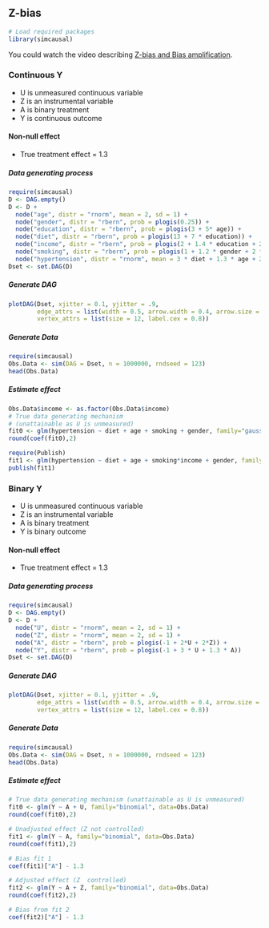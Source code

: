 ## Z-bias {.unnumbered}

```r
# Load required packages
library(simcausal)
```

You could watch the video describing [Z-bias and Bias amplification](https://www.youtube.com/watch?v=EcX7ILtp9aQ).

### Continuous Y

-   U is unmeasured continuous variable
-   Z is an instrumental variable
-   A is binary treatment
-   Y is continuous outcome

#### Non-null effect

-   True treatment effect = 1.3

##### Data generating process

```r
require(simcausal)
D <- DAG.empty()
D <- D + 
  node("age", distr = "rnorm", mean = 2, sd = 1) + 
  node("gender", distr = "rbern", prob = plogis(0.25)) +
  node("education", distr = "rbern", prob = plogis(3 + 5* age)) +
  node("diet", distr = "rbern", prob = plogis(13 + 7 * education)) +
  node("income", distr = "rbern", prob = plogis(2 + 1.4 * education + 2 * age)) +
  node("smoking", distr = "rbern", prob = plogis(1 + 1.2 * gender + 2 * age)) +
  node("hypertension", distr = "rnorm", mean = 3 * diet + 1.3 * age + 2 * smoking + 0.5 * gender, sd = .1)
Dset <- set.DAG(D)
```

##### Generate DAG

```r
plotDAG(Dset, xjitter = 0.1, yjitter = .9,
        edge_attrs = list(width = 0.5, arrow.width = 0.4, arrow.size = 0.7),
        vertex_attrs = list(size = 12, label.cex = 0.8))

```

##### Generate Data

```r
require(simcausal)
Obs.Data <- sim(DAG = Dset, n = 1000000, rndseed = 123)
head(Obs.Data)
```

##### Estimate effect

```r
Obs.Data$income <- as.factor(Obs.Data$income)
# True data generating mechanism 
# (unattainable as U is unmeasured)
fit0 <- glm(hypertension ~ diet + age + smoking + gender, family="gaussian", data=Obs.Data)
round(coef(fit0),2)

require(Publish)
fit1 <- glm(hypertension ~ diet + age + smoking*income + gender, family="gaussian", data=Obs.Data)
publish(fit1)
```

### Binary Y

-   U is unmeasured continuous variable
-   Z is an instrumental variable
-   A is binary treatment
-   Y is binary outcome

#### Non-null effect

-   True treatment effect = 1.3

##### Data generating process

```r
require(simcausal)
D <- DAG.empty()
D <- D + 
  node("U", distr = "rnorm", mean = 2, sd = 1) + 
  node("Z", distr = "rnorm", mean = 2, sd = 1) + 
  node("A", distr = "rbern", prob = plogis(-1 + 2*U + 2*Z)) +
  node("Y", distr = "rbern", prob = plogis(-1 + 3 * U + 1.3 * A))
Dset <- set.DAG(D)
```

##### Generate DAG

```r
plotDAG(Dset, xjitter = 0.1, yjitter = .9,
        edge_attrs = list(width = 0.5, arrow.width = 0.4, arrow.size = 0.7),
        vertex_attrs = list(size = 12, label.cex = 0.8))

```

##### Generate Data

```r
require(simcausal)
Obs.Data <- sim(DAG = Dset, n = 1000000, rndseed = 123)
head(Obs.Data)
```

##### Estimate effect

```r
# True data generating mechanism (unattainable as U is unmeasured)
fit0 <- glm(Y ~ A + U, family="binomial", data=Obs.Data)
round(coef(fit0),2)

# Unadjusted effect (Z not controlled)
fit1 <- glm(Y ~ A, family="binomial", data=Obs.Data)
round(coef(fit1),2)

# Bias fit 1
coef(fit1)["A"] - 1.3

# Adjusted effect (Z  controlled)
fit2 <- glm(Y ~ A + Z, family="binomial", data=Obs.Data)
round(coef(fit2),2)

# Bias from fit 2
coef(fit2)["A"] - 1.3
```
